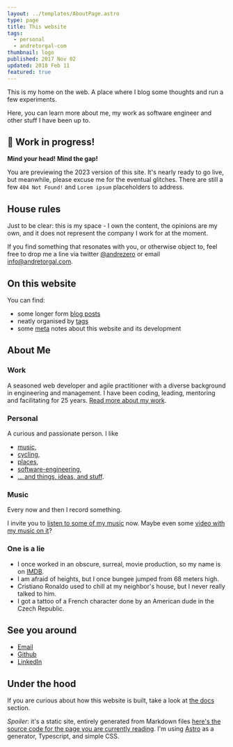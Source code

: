 ```yaml
---
layout: ../templates/AboutPage.astro
type: page
title: This website
tags:
  - personal
  - andretorgal-com
thumbnail: logo
published: 2017 Nov 02
updated: 2018 Feb 11
featured: true
---
```


<Abstract>

This is my home on the web. A place where I blog some thoughts and run a few
experiments.

Here, you can learn more about me, my work as software engineer and other stuff I
have been up to.

</Abstract>

<Note type="construction">

## :construction: Work in progress!

**Mind your head! Mind the gap!**

You are previewing the 2023 version of this site. It's nearly ready to go live, but meanwhile, please excuse me for the eventual glitches. There are still a few `404 Not Found!` and `Lorem ipsum` placeholders to address.

</Note>

## House rules

Just to be clear: this is my space - I own the content, the opinions are my own, and it does not represent the company I work for at the moment.

If you find something that resonates with you, or otherwise object to, feel free to drop me a line via twitter [@andrezero](https://twitter.com/andrezero) or email [info@andretorgal.com](mailto:info@andretorgal.com).

## On this website

You can find:

- some longer form [blog posts](/posts)
- neatly organised by [tags](/tags)
- some [meta](/meta) notes about this website and its development

## About Me

### Work

A seasoned web developer and agile practitioner with a diverse background in engineering and management. I have been coding, leading, mentoring and facilitating for 25 years. [Read more about my work](/about/work).

### Personal

A curious and passionate person. I like

- [music](/tags/music),
- [cycling](/tags/cycling),
- [places](/tags/place),
- [software-engineering](/tags/software-engineering),
- [... and things, ideas, and stuff](/tags/personal).

### Music

Every now and then I record something.

I invite you to [listen to some of my music](/about/music) now. Maybe even some [video with my music on it]()?

### One is a lie

- I once worked in an obscure, surreal, movie production, so my name is on [IMDB](https://imdb.com).
- I am afraid of heights, but I once bungee jumped from 68 meters high.
- Cristiano Ronaldo used to chill at my neighbor's house, but I never really talked to him.
- I got a tattoo of a French character done by an American dude in the Czech Republic.

## See you around

- [Email](mailto:info@andretorgal.com)
- [Github](https://github.com/andrezero)
- [LinkedIn](https://linkedin.com/in/andretorgal)

## Under the hood

If you are curious about how this website is built, take a look at [the docs](/meta) section.

_Spoiler_: it's a static site, entirely generated from Markdown files [here's the source code for the page you are currently reading](https://github.com/andrezero/andretorgal-site/blob/master/src/pages/about/index.md). I'm using [Astro](/posts/2023-01/building-my-website-with-astro-mdx-preact.md) as a generator, Typescript, and simple CSS.

